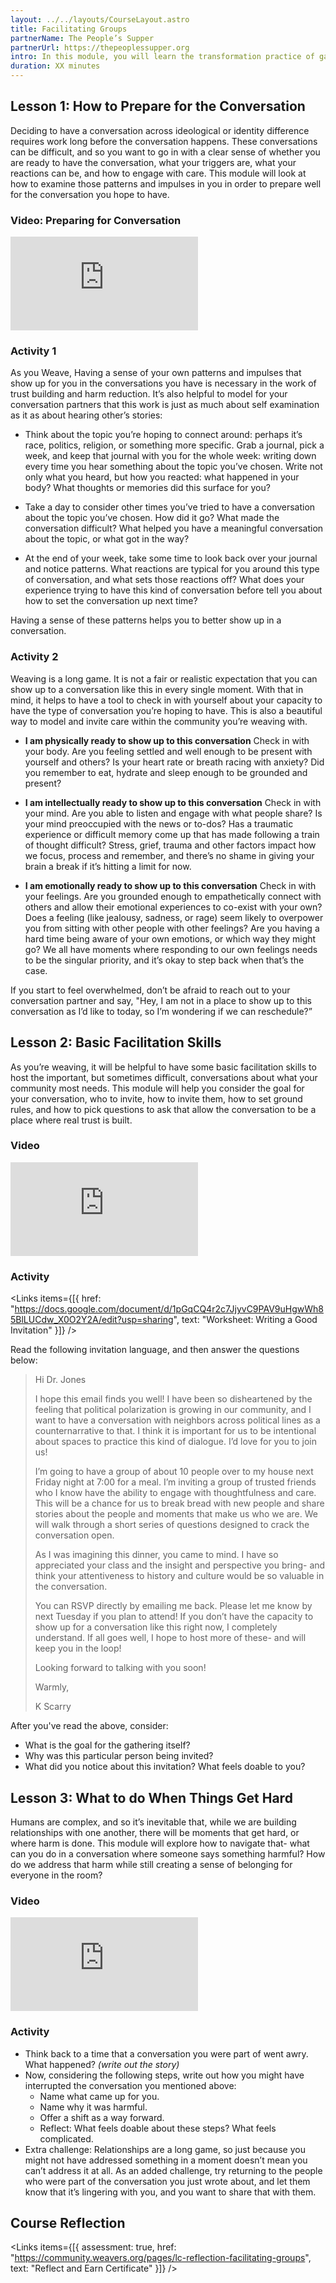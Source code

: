 ```yaml
---
layout: ../../layouts/CourseLayout.astro
title: Facilitating Groups
partnerName: The People’s Supper
partnerUrl: https://thepeoplessupper.org
intro: In this module, you will learn the transformation practice of gathering people in your community in conversation. We believe that relationships are the foundation to weaving and to building sustainable change for our neighborhoods. Having a conversation and sharing our personal stories across lines of identity and ideological difference can help us see ourselves more clearly and can help us build a more full understanding of the story of our communities. To help you lead these conversations, you will learn How to Prepare for the Conversation, Basic Facilitation Skills, and What to do When Things Get Hard. Our partner, The People’s Supper, will take you step-by-step through this process, with videos, activities, and downloadable guides to help you, whether you’re bridging divides, building community, or strengthening relationships in your neighborhood.
duration: XX minutes
---
```


## Lesson 1: How to Prepare for the Conversation

Deciding to have a conversation across ideological or identity difference requires work long before the conversation happens. These conversations can be difficult, and so you want to go in with a clear sense of whether you are ready to have the conversation, what your triggers are, what your reactions can be, and how to engage with care. This module will look at how to examine those patterns and impulses in you in order to prepare well for the conversation you hope to have.

### Video: Preparing for Conversation

<Embed src="https://player.vimeo.com/video/797452351" />

### Activity 1

As you Weave, Having a sense of your own patterns and impulses that show up for you in the conversations you have is necessary in the work of trust building and harm reduction. It’s also helpful to model for your conversation partners that this work is just as much about self examination as it as about hearing other’s stories:

- Think about the topic you’re hoping to connect around: perhaps it’s race, politics, religion, or something more specific. Grab a journal, pick a week, and keep that journal with you for the whole week: writing down every time you hear something about the topic you’ve chosen. Write not only what you heard, but how you reacted: what happened in your body? What thoughts or memories did this surface for you? 

- Take a day to consider other times you’ve tried to have a conversation about the topic you’ve chosen. How did it go? What made the conversation difficult? What helped you have a meaningful conversation about the topic, or what got in the way?

- At the end of your week, take some time to look back over your journal and notice patterns. What reactions are typical for you around this type of conversation, and what sets those reactions off? What does your experience trying to have this kind of conversation before tell you about how to set the conversation up next time? 

Having a sense of these patterns helps you to better show up in a conversation.

### Activity 2

Weaving is a long game. It is not a fair or realistic expectation that you can show up to a conversation like this in every single moment. With that in mind, it helps to have a tool to check in with yourself about your capacity to have the type of conversation you’re hoping to have.  This is also a beautiful way to model and invite care within the community you’re weaving with.

- **I am physically ready to show up to this conversation**
  Check in with your body. Are you feeling settled and well enough to be present with yourself and others? Is your heart rate or breath racing with anxiety? Did you remember to eat, hydrate and sleep enough to be grounded and present?

- **I am intellectually ready to show up to this conversation**
  Check in with your mind. Are you able to listen and engage with what people share? Is your mind preoccupied with the news or to-dos? Has a traumatic experience or difficult memory come up that has made following a train of thought difficult? Stress, grief, trauma and other factors impact how we focus, process and remember, and there’s no shame in giving your brain a break if it’s hitting a limit for now.

- **I am emotionally ready to show up to this conversation**
  Check in with your feelings. Are you grounded enough to empathetically connect with others and allow their emotional experiences to co-exist with your own? Does a feeling (like jealousy, sadness, or rage) seem likely to overpower you from sitting with other people with other feelings? Are you having a hard time being aware of your own emotions, or which way they might go? We all have moments where responding to our own feelings needs to be the singular priority, and it’s okay to step back when that’s the case.

If you start to feel overwhelmed, don’t be afraid to reach out to your conversation partner and say, "Hey, I am not in a place to show up to this conversation as I’d like to today, so I’m wondering if we can reschedule?” 

## Lesson 2: Basic Facilitation Skills

As you’re weaving, it will be helpful to have some basic facilitation skills to host the important, but sometimes difficult, conversations about what your community most needs. This module will help you consider the goal for your conversation, who to invite, how to invite them, how to set ground rules, and how to pick questions to ask that allow the conversation to be a place where real trust is built. 

### Video

<Embed src="https://player.vimeo.com/video/797450985" />

### Activity

<Links
  items={[{
    href: "https://docs.google.com/document/d/1pGqCQ4r2c7JjyvC9PAV9uHgwWh85BlLUCdw_X0O2Y2A/edit?usp=sharing",
    text: "Worksheet: Writing a Good Invitation"
  }]}
/>

Read the following invitation language, and then answer the questions below:

> Hi Dr. Jones
>
> I hope this email finds you well! I have been so disheartened by the feeling that political polarization is growing in our community, and I want to have a conversation with neighbors across political lines as a counternarrative to that. I think it is important for us to be intentional about spaces to practice this kind of dialogue. I’d love for you to join us! 
>
> I’m going to have a group of about 10 people over to my house next Friday night at 7:00 for a meal. I’m inviting a group of trusted friends who I know have the ability to engage with thoughtfulness and care. This will be a chance for us to break bread with new people and share stories about the people and moments that make us who we are. We will walk through a short series of questions designed to crack the conversation open. 
>  
> As I was imagining this dinner, you came to mind. I have so appreciated your class and the insight and perspective you bring- and think your attentiveness to history and culture would be so valuable in the conversation.
>  
> You can RSVP directly by emailing me back. Please let me know by next Tuesday if you plan to attend! If you don’t have the capacity to show up for a conversation like this right now, I completely understand. If all goes well, I hope to host more of these- and will keep you in the loop! 
>
> Looking forward to talking with you soon!
>
> Warmly,
>
> K Scarry

After you've read the above, consider:

- What is the goal for the gathering itself?
- Why was this particular person being invited?
- What did you notice about this invitation? What feels doable to you?

## Lesson 3: What to do When Things Get Hard

Humans are complex, and so it’s inevitable that, while we are building relationships with one another, there will be moments that get hard, or where harm is done. This module will explore how to navigate that- what can you do in a conversation where someone says something harmful? How do we address that harm while still creating a sense of belonging for everyone in the room?

### Video

<Embed src="https://player.vimeo.com/video/797453218" />

### Activity

- Think back to a time that a conversation you were part of went awry. What happened? _(write out the story)_
- Now, considering the following steps, write out how you might have interrupted the conversation you mentioned above: 
  - Name what came up for you.
  - Name why it was harmful.
  - Offer a shift as a way forward.
  - Reflect: What feels doable about these steps? What feels complicated.
- Extra challenge: Relationships are a long game, so just because you might not have addressed something in a moment doesn’t mean you can’t address it at all. As an added challenge, try returning to the people who were part of the conversation you just wrote about, and let them know that it’s lingering with you, and you want to share that with them.

## Course Reflection

<Links
  items={[{
    assessment: true,
    href: "https://community.weavers.org/pages/lc-reflection-facilitating-groups",
    text: "Reflect and Earn Certificate"
  }]}
/>

